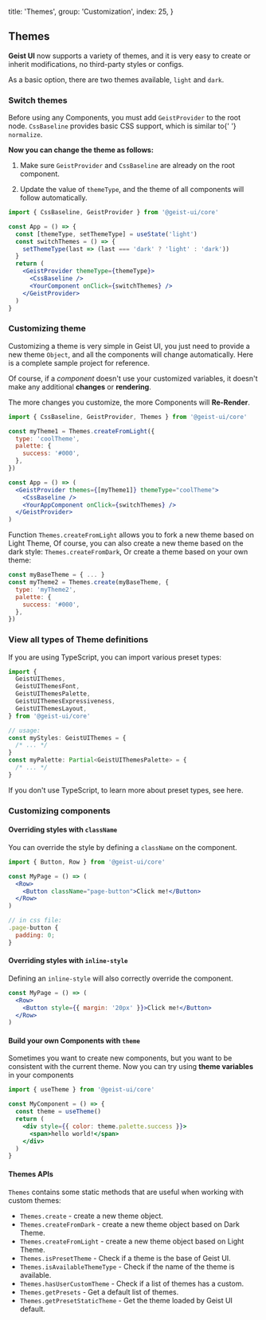 
  title: 'Themes',
  group: 'Customization',
  index: 25,
}

## Themes

**Geist UI** now supports a variety of themes, and it is very easy to create or inherit modifications, no third-party styles or configs.

As a basic option, there are two themes available, `light` and `dark`.

<Spacer h={2} />

### Switch themes

<Note>
  Before using any Components, you must add <Code>GeistProvider</Code> to the root node.
</Note>
<Spacer h={0.5} />
<Note type="success">
  <Code>CssBaseline</Code> provides basic CSS support, which is similar to{' '}
  <Code>normalize</Code>.
</Note>
<Spacer h={1} />

**Now you can change the theme as follows:**

1. Make sure `GeistProvider` and `CssBaseline` are already on the root component.

2. Update the value of `themeType`, and the theme of all components will follow automatically.

```jsx
import { CssBaseline, GeistProvider } from '@geist-ui/core'

const App = () => {
  const [themeType, setThemeType] = useState('light')
  const switchThemes = () => {
    setThemeType(last => (last === 'dark' ? 'light' : 'dark'))
  }
  return (
    <GeistProvider themeType={themeType}>
      <CssBaseline />
      <YourComponent onClick={switchThemes} />
    </GeistProvider>
  )
}
```

<Spacer h={3} />

### Customizing theme

Customizing a theme is very simple in Geist UI, you just need to provide a new theme `Object`,
and all the components will change automatically.
Here is <Link target="_blank" color href="https://github.com/geist-org/react/tree/master/examples/custom-themes">a complete sample project</Link> for reference.

Of course, if a _component_ doesn't use your customized variables, it doesn't make any additional **changes** or **rendering**.

<Spacer h={1} />
<Note type="warning">
  The more changes you customize, the more Components will <b>Re-Render</b>.
</Note>

```jsx
import { CssBaseline, GeistProvider, Themes } from '@geist-ui/core'

const myTheme1 = Themes.createFromLight({
  type: 'coolTheme',
  palette: {
    success: '#000',
  },
})

const App = () => (
  <GeistProvider themes={[myTheme1]} themeType="coolTheme">
    <CssBaseline />
    <YourAppComponent onClick={switchThemes} />
  </GeistProvider>
)
```

Function `Themes.createFromLight` allows you to fork a new theme based on Light Theme,
Of course, you can also create a new theme based on the dark style: `Themes.createFromDark`,
Or create a theme based on your own theme:

```jsx
const myBaseTheme = { ... }
const myTheme2 = Themes.create(myBaseTheme, {
  type: 'myTheme2',
  palette: {
    success: '#000',
  },
})
```

<Spacer h={3} />

### View all types of Theme definitions

If you are using TypeScript, you can import various preset types:

```ts
import {
  GeistUIThemes,
  GeistUIThemesFont,
  GeistUIThemesPalette,
  GeistUIThemesExpressiveness,
  GeistUIThemesLayout,
} from '@geist-ui/core'

// usage:
const myStyles: GeistUIThemes = {
  /* ... */
}
const myPalette: Partial<GeistUIThemesPalette> = {
  /* ... */
}
```

If you don't use TypeScript, to learn more about preset types, see <Link color target="_blank" href="https://github.com/geist-org/react/blob/master/components/themes/presets/index.ts">here</Link>.

<Spacer h={3} />

### Customizing components

#### Overriding styles with `className`

You can override the style by defining a `className` on the component.

```jsx
import { Button, Row } from '@geist-ui/core'

const MyPage = () => (
  <Row>
    <Button className="page-button">Click me!</Button>
  </Row>
)

// in css file:
.page-button {
  padding: 0;
}
```

<Spacer h={2} />

#### Overriding styles with `inline-style`

Defining an `inline-style` will also correctly override the component.

```jsx
const MyPage = () => (
  <Row>
    <Button style={{ margin: '20px' }}>Click me!</Button>
  </Row>
)
```

<Spacer h={2} />

#### Build your own Components with `theme`

Sometimes you want to create new components, but you want to be consistent with the current theme. Now you can try using **theme variables** in your components

```jsx
import { useTheme } from '@geist-ui/core'

const MyComponent = () => {
  const theme = useTheme()
  return (
    <div style={{ color: theme.palette.success }}>
      <span>hello world!</span>
    </div>
  )
}
```

<Spacer h={2} />

#### Themes APIs

`Themes` contains some static methods that are useful when working with custom themes:

- `Themes.create` - create a new theme object.
- `Themes.createFromDark` - create a new theme object based on Dark Theme.
- `Themes.createFromLight` - create a new theme object based on Light Theme.
- `Themes.isPresetTheme` - Check if a theme is the base of Geist UI.
- `Themes.isAvailableThemeType` - Check if the name of the theme is available.
- `Themes.hasUserCustomTheme` - Check if a list of themes has a custom.
- `Themes.getPresets` - Get a default list of themes.
- `Themes.getPresetStaticTheme` - Get the theme loaded by Geist UI default.

